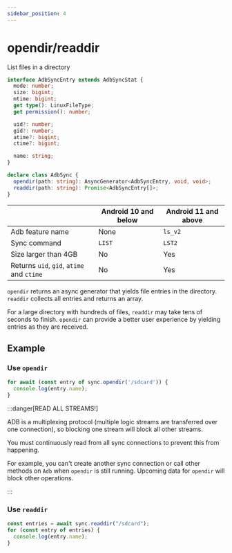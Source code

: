 ```yaml
---
sidebar_position: 4
---
```


# opendir/readdir

List files in a directory

```ts
interface AdbSyncEntry extends AdbSyncStat {
  mode: number;
  size: bigint;
  mtime: bigint;
  get type(): LinuxFileType;
  get permission(): number;

  uid?: number;
  gid?: number;
  atime?: bigint;
  ctime?: bigint;

  name: string;
}

declare class AdbSync {
  opendir(path: string): AsyncGenerator<AdbSyncEntry, void, void>;
  readdir(path: string): Promise<AdbSyncEntry[]>;
}
```

|                                           | Android 10 and below | Android 11 and above |
| ----------------------------------------- | -------------------- | -------------------- |
| Adb feature name                          | None                 | `ls_v2`              |
| Sync command                              | `LIST`               | `LST2`               |
| Size larger than 4GB                      | No                   | Yes                  |
| Returns `uid`, `gid`, `atime` and `ctime` | No                   | Yes                  |

`opendir` returns an async generator that yields file entries in the directory. `readdir` collects all entries and returns an array.

For a large directory with hundreds of files, `readdir` may take tens of seconds to finish. `opendir` can provide a better user experience by yielding entries as they are received.

## Example

### Use `opendir`

```ts transpile
for await (const entry of sync.opendir('/sdcard')) {
  console.log(entry.name);
}
```

:::danger[READ ALL STREAMS!]

ADB is a multiplexing protocol (multiple logic streams are transferred over one connection), so blocking one stream will block all other streams.

You must continuously read from all sync connections to prevent this from happening.

For example, you can't create another sync connection or call other methods on `Adb` when `opendir` is still running. Upcoming data for `opendir` will block other operations.

:::

### Use `readdir`

```ts transpile
const entries = await sync.readdir("/sdcard");
for (const entry of entries) {
  console.log(entry.name);
}
```
